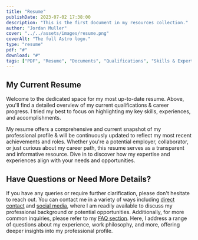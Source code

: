 ```yaml
---
title: "Resume"
publishDate: 2023-07-02 17:38:00
description: "This is the first document in my resources collection."
author: "Jordan Muller"
cover: "../../assets/images/resume.png"
coverAlt: "The full Astro logo."
type: "resume"
pdf: "#"
download: "#"
tags: ["PDF", "Resume", "Documents", "Qualifications", "Skills & Expertise", "Education", "Work Experience"]
---
```


## My Current Resume
Welcome to the dedicated space for my most up-to-date resume. Above, you'll find a detailed overview of my current qualifications & career progress. I tried my best to focus on highlighting my key skills, experiences, and accomplishments.

My resume offers a comprehensive and current snapshot of my professional profile & will be continuously updated to reflect my most recent achievements and roles. Whether you're a potential employer, collaborator, or just curious about my career path, this resume serves as a transparent and informative resource. Dive in to discover how my expertise and experiences align with your needs and opportunities.

## Have Questions or Need More Details?

If you have any queries or require further clarification, please don't hesitate to reach out. You can contact me in a variety of ways including [direct contact](/contact) and [social media](/social), where I am readily available to discuss my professional background or potential opportunities. Additionally, for more common inquiries, please refer to my [FAQ section](/about/#faqs). Here, I address a range of questions about my experience, work philosophy, and more, offering deeper insights into my professional profile.